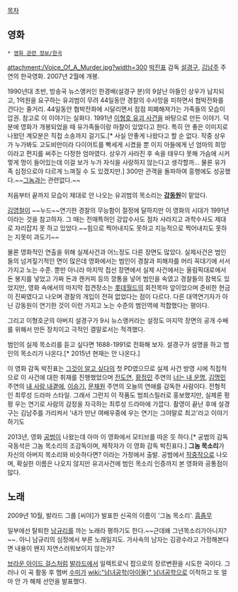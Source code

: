 [[목차]]
== 영화 ==
 * [[영화 관련 정보/한국]]

attachment:/Voice_Of_A_Murder.jpg?width=300
[[박진표]] 감독 [[설경구]], [[김남주]] 주연의 한국영화. 2007년 2월에 개봉.

1990년대 초반, 방송국 뉴스앵커인 한경배(설경구 분)의 9살난 아들인 상우가 납치되고, 1억원을 요구하는 유괴범이 무려 44일동안 경찰의 수사망을 피하면서 협박전화를 건다는 줄거리. 44일동안 협박전화에 시달리면서 점점 피폐해져가는 가족들의 모습이 압권. 참고로 이 이야기는 실화다. 1991년 [[이형호 유괴 사건]]을 바탕으로 만든 이야기. 덕분에 영화가 개봉되었을 때 유가족들이랑 마찰이 있었다고 한다. 특히 안 좋은 이미지로 나왔던 계모분은 직접 소송까지 걸기도.[* 사실 안좋게 나왔다고 할 순 없다. 작중 상우가 누가봐도 고도비만이라 다이어트를 빡세게 시켰을 뿐 이지 아들에게 넌 엄마의 희망이라고 편지를 써주는 다정한 엄마였다. 상우가 사라진 후 속을 태우다 못해 가슴에 시커멓게 멍이 들어있는데 이걸 보가 누가 자식을 사랑하지 않는다고 생각할까... 물론 유가족 심정으로야 다르게 느껴질 수 도 있겠지만.] 300만 관객을 돌파하여 흥행에도 성공했다.~~[[그놈]]과는 관련없다.~~

처음부터 끝까지 모습이 제대로 안 나오는 유괴범의 목소리는 '''[[강동원]]'''이 맡았다.

[[김영철]]이 ~~누드~~연기한 경찰의 무능함이 절정에 달하지만 이 영화의 시대가 1991년이라는 것을 참고하자. 그 때는 전매특허인 강압수사도 점차 사라지고 과학수사도 제대로 자리잡지 못 하고 있었다.~~힘으로 찍어내지도 못하고 지능적으로 찍어내지도 못하는 지못미 과도기~~

물론 영화적인 연출을 위해 실제사건과 어느정도 다른 장면도 많았다. 실제사건은 범인들의 넘겨짚기적인 면이 많은데 영화에서는 범인이 경찰과 피해자를 머리 꼭대기에 서서 가지고 노는 수준. 뿐만 아니라 마지막 접선 장면에서 실제 사건에서는 올림픽대로에서 돈 봉지를 넣었고 가짜 돈과 캔커피 등의 깡통을 넣어 범인을 속였고 경찰들의 잠복도 있었지만, 영화 속에서의 마지막 접견장소는 [[롯데월드]]의 회전목마 앞이었으며 준비한 현금이 진짜였다고 나오며 경찰의 개입이 전혀 없었다는 점이 다르다. 다른 대역연기자가 아닌 강동원이 연기한 것이 이런 가지고 노는 수준의 범인역에 적합했다는 평이다. 

그리고 이형호군의 아버지 설경구가 9시 뉴스앵커라는 설정도 마지막 장면의 공개 수배를 위해서 만든 장치이고 극적인 결말로서는 적격했다.

범인의 실제 목소리를 듣고 싶다면 1688-1991로 전화해 보자. 설경구가 설명을 하고 범인의 목소리가 나온다.[* 2015년 현재는 안 나온다.]

이 영화 감독 박진표는 [[그것이 알고 싶다]]의 첫 PD였으므로 실제 사건 방영 시에 직접적으로 이 사건에 대한 취재를 진행했었으며 [[전도연]], [[황정민]] 주연의 [[너는 내 운명]], [[김명민]] 주연의 [[내 사랑 내곁에]], [[이승기]], [[문채원]] 주연의 오늘의 연애를 감독한 사람이다. 전형적인 최루성 드라마 스타일. 그래서 그런지 이 작품도 범죄스릴러로 홍보했지만, 실제론 펑펑 우는 연기로 사람의 감정을 자극하는 최루성 드라마에 가깝다. 촬영이 끝난 후에 설경구는 김남주를 가리켜서 '내가 만난 여배우중에 우는 연기는 그야말로 최고'라고 이야기하기도

2013년, 영화 [[공범]]이 나왔는데 아마 이 영화에서 모티브를 따온 듯 하다.[* 공범의 감독 국동석은 그놈 목소리의 조감독이며, 제작자가 이 영화 감독 박진표다.]  '''그놈 목소리'''가 자신의 아버지 목소리와 비슷하다면? 이라는 가정에서 출발. 공범에서 [[작중작]]으로 나오며, 확실한 이름은 나오지 않지만 유괴사건에 범인 목소리 인증까지 본 영화와 공통점이 많다.

== 노래 ==
2009년 10월, 발라드 그룹 [씨야]가 발표한 신곡의 이름이 '그놈 목소리'. [[흠좀무]]

일부에선 탈퇴한 [[남규리]]를 까는 노래라 평하기도 한다.~~근데왜 그년목소리가아니지?~~. 아니 남규리의 심정에서 부른 노래일지도. 가사속의 남자는 김광수라고 가정해본다면 내용이 왠지 자연스러워보이지 않는가?

[[브라운 아이드 걸스]]처럼 [[발라드]]에서 일렉트로닉 팝으로의 장르변환을 시도한 곡이다. 그러나 이 곡 활동 후 멤버 [[수미]]가 [[wiki:"남녀공학(아이돌)" 남녀공학]]으로 이적하고 또 얼마 안 가 해체 선언을 발표했다.
